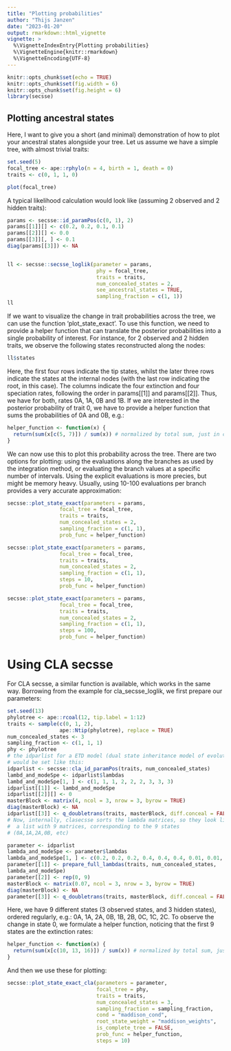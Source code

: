---
title: "Plotting probabilities"
author: "Thijs Janzen"
date: "2023-01-20"
output: rmarkdown::html_vignette
vignette: >
  %\VignetteIndexEntry{Plotting probabilities}
  %\VignetteEngine{knitr::rmarkdown}
  %\VignetteEncoding{UTF-8}
---

```{r setup, include=FALSE}
knitr::opts_chunk$set(echo = TRUE)
knitr::opts_chunk$set(fig.width = 6)
knitr::opts_chunk$set(fig.height = 6)
library(secsse)
```

## Plotting ancestral states 

Here, I want to give you a short (and minimal) demonstration of how to plot
your ancestral states alongside your tree.
Let us assume we have a simple tree, with almost trivial traits:

```{r starting_conditions}
set.seed(5)
focal_tree <- ape::rphylo(n = 4, birth = 1, death = 0)
traits <- c(0, 1, 1, 0)

plot(focal_tree)
```

A typical likelihood calculation would look like (assuming 2 observed and 2 
hidden traits):

```{r simple likelihood}
params <- secsse::id_paramPos(c(0, 1), 2)
params[[1]][] <- c(0.2, 0.2, 0.1, 0.1)
params[[2]][] <- 0.0
params[[3]][, ] <- 0.1
diag(params[[3]]) <- NA


ll <- secsse::secsse_loglik(parameter = params,
                             phy = focal_tree,
                             traits = traits,
                             num_concealed_states = 2,
                             see_ancestral_states = TRUE,
                             sampling_fraction = c(1, 1))
ll
```

If we want to visualize the change in trait probabilities across the tree, we
can use the function 'plot_state_exact'. To use this function, we need to provide
a helper function that can translate the posterior probabilities into a single
probability of interest. For instance, for 2 observed and 2 hidden traits,
we observe the following states reconstructed along the nodes:
```{r states}
ll$states
```

Here, the first four rows indicate the tip states, whilst the later three rows
indicate the states at the internal nodes (with the last row indicating the root,
in this case). The columns indicate the four extinction and four speciation rates,
following the order in params[[1]] and params[[2]]. Thus, we have for both, rates
0A, 1A, 0B and 1B. If we are interested in the posterior probability of trait 0,
we have to provide a helper function that sums the probabilities of 0A and 0B, e.g.:
```{r helper function}
helper_function <- function(x) {
  return(sum(x[c(5, 7)]) / sum(x)) # normalized by total sum, just in case.
}
```

We can now use this to plot this probability across the tree. There are two
options for plotting: using the evaluations along the branches as used by the
integration method, or evaluating the branch values at a specific number of intervals. 
Using the explicit evaluations is more precies, but might be memory heavy. Usually,
using 10-100 evaluations per branch provides a very accurate approximation:

```{r exact}
secsse::plot_state_exact(parameters = params,
                 focal_tree = focal_tree,
                 traits = traits,
                 num_concealed_states = 2,
                 sampling_fraction = c(1, 1),
                 prob_func = helper_function)

secsse::plot_state_exact(parameters = params,
                 focal_tree = focal_tree,
                 traits = traits,
                 num_concealed_states = 2,
                 sampling_fraction = c(1, 1),
                 steps = 10,
                 prob_func = helper_function)

secsse::plot_state_exact(parameters = params,
                 focal_tree = focal_tree,
                 traits = traits,
                 num_concealed_states = 2,
                 sampling_fraction = c(1, 1),
                 steps = 100,
                 prob_func = helper_function)
```

# Using CLA secsse

For CLA secsse, a similar function is available, which works in the same way. Borrowing from the example for cla_secsse_loglik, we first prepare our parameters:
```{r cla secsse}
set.seed(13)
phylotree <- ape::rcoal(12, tip.label = 1:12)
traits <- sample(c(0, 1, 2),
                 ape::Ntip(phylotree), replace = TRUE)
num_concealed_states <- 3
sampling_fraction <- c(1, 1, 1)
phy <- phylotree
# the idparlist for a ETD model (dual state inheritance model of evolution)
# would be set like this:
idparlist <- secsse::cla_id_paramPos(traits, num_concealed_states)
lambd_and_modeSpe <- idparlist$lambdas
lambd_and_modeSpe[1, ] <- c(1, 1, 1, 2, 2, 2, 3, 3, 3)
idparlist[[1]] <- lambd_and_modeSpe
idparlist[[2]][] <- 0
masterBlock <- matrix(4, ncol = 3, nrow = 3, byrow = TRUE)
diag(masterBlock) <- NA
idparlist[[3]] <- q_doubletrans(traits, masterBlock, diff.conceal = FALSE)
# Now, internally, clasecsse sorts the lambda matrices, so they look like
#  a list with 9 matrices, corresponding to the 9 states
# (0A,1A,2A,0B, etc)

parameter <- idparlist
lambda_and_modeSpe <- parameter$lambdas
lambda_and_modeSpe[1, ] <- c(0.2, 0.2, 0.2, 0.4, 0.4, 0.4, 0.01, 0.01, 0.01)
parameter[[1]] <- prepare_full_lambdas(traits, num_concealed_states,
lambda_and_modeSpe)
parameter[[2]] <- rep(0, 9)
masterBlock <- matrix(0.07, ncol = 3, nrow = 3, byrow = TRUE)
diag(masterBlock) <- NA
parameter[[3]] <- q_doubletrans(traits, masterBlock, diff.conceal = FALSE)
```

Here, we have 9 different states (3 observed states, and 3 hidden states), 
ordered regularly, e.g.: 0A, 1A, 2A, 0B, 1B, 2B, 0C, 1C, 2C. To observe the
change in state 0, we formulate a helper function, noticing that the first
9 states are the extinction rates:
```{r helper function cla}
helper_function <- function(x) {
  return(sum(x[c(10, 13, 16)]) / sum(x)) # normalized by total sum, just in case
}
```

And then we use these for plotting:
```{r plot cla}
secsse::plot_state_exact_cla(parameters = parameter,
                             focal_tree = phy,
                             traits = traits,
                             num_concealed_states = 3,
                             sampling_fraction = sampling_fraction,
                             cond = "maddison_cond",
                             root_state_weight = "maddison_weights",
                             is_complete_tree = FALSE,
                             prob_func = helper_function,
                             steps = 10)
```

